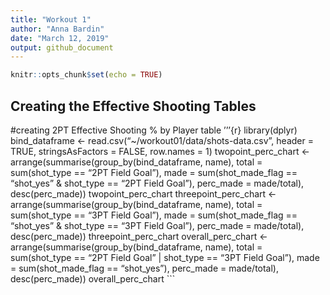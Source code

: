 ---
title: "Workout 1"
author: "Anna Bardin"
date: "March 12, 2019"
output: github_document
---

```{r setup, include=FALSE}
knitr::opts_chunk$set(echo = TRUE)
```
## Creating the Effective Shooting Tables
#creating 2PT Effective Shooting % by Player table
'''{r}
library(dplyr)
bind_dataframe <- read.csv("~/workout01/data/shots-data.csv", header = TRUE, stringsAsFactors = FALSE, row.names = 1)
twopoint_perc_chart <- arrange(summarise(group_by(bind_dataframe, name), 
                                     total = sum(shot_type == "2PT Field Goal"),
                                 made = sum(shot_made_flag == "shot_yes" & shot_type == "2PT Field Goal"), perc_made = made/total), desc(perc_made))
twopoint_perc_chart
threepoint_perc_chart <- arrange(summarise(group_by(bind_dataframe, name),
                                   total = sum(shot_type == "3PT Field Goal"),
                                   made = sum(shot_made_flag == "shot_yes" & shot_type == "3PT Field Goal"), 
                                   perc_made = made/total), desc(perc_made))
threepoint_perc_chart
overall_perc_chart <- arrange(summarise(group_by(bind_dataframe, name),
                                   total = sum(shot_type == "2PT Field Goal" | shot_type == "3PT Field Goal"),
                                   made = sum(shot_made_flag == "shot_yes"), 
                                   perc_made = made/total), desc(perc_made))
overall_perc_chart
```